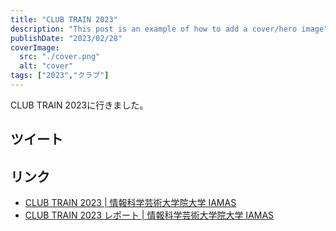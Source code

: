 ```yaml
---
title: "CLUB TRAIN 2023"
description: "This post is an example of how to add a cover/hero image"
publishDate: "2023/02/28"
coverImage:
  src: "./cover.png"
  alt: "cover"
tags: ["2023","クラブ"]
---
```



CLUB TRAIN 2023に行きました。

## ツイート

<Twitter url="https://x.com/dokudamichang/status/1614238134233075714" />

<Twitter url="https://x.com/dokudamichang/status/1613169280123809792" />

## リンク

- [CLUB TRAIN 2023 | 情報科学芸術大学院大学 IAMAS](https://www.iamas.ac.jp/activity/club-train-2023/)
- [CLUB TRAIN 2023 レポート | 情報科学芸術大学院大学 IAMAS](https://www.iamas.ac.jp/report/clubtrain2023/)